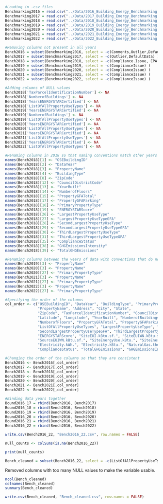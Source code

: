 ```r
#Loading in .csv files
Benchmarking2016 = read.csv("../Data/2016_Building_Energy_Benchmarking.csv", header = TRUE)
Benchmarking2017 = read.csv("../Data/2017_Building_Energy_Benchmarking.csv", header = TRUE)
Benchmarking2018 = read.csv("../Data/2018_Building_Energy_Benchmarking.csv", header = TRUE)
Benchmarking2019 = read.csv("../Data/2019_Building_Energy_Benchmarking.csv", header = TRUE)
Benchmarking2020 = read.csv("../Data/2020_Building_Energy_Benchmarking.csv", header = TRUE)
Benchmarking2021 = read.csv("../Data/2021_Building_Energy_Benchmarking.csv", header = TRUE)
Benchmarking2022 = read.csv("../Data/2022_Building_Energy_Benchmarking.csv", header = TRUE)

```

```r
#Removing columns not present in all years
Bench2016 = subset(Benchmarking2016, select = -c(Comments,Outlier,DefaultData) )
Bench2017 = subset(Benchmarking2017, select = -c(Outlier,DefaultData) )
Bench2018 = subset(Benchmarking2018, select = -c(Compliance.Issue, EPA.Building.Sub.Type.Name) )
Bench2019 = subset(Benchmarking2019, select = -c(ComplianceIssue) )
Bench2020 = subset(Benchmarking2020, select = -c(ComplianceIssue) )
Bench2021 = subset(Benchmarking2021, select = -c(ComplianceIssue) )
Bench2022 = subset(Benchmarking2022, select = -c(ComplianceIssue) )
```

```r
#Adding columns of NULL values
Bench2018['TaxParcelIdentificationNumber'] <- NA
Bench2018['NumberofBuildings'] <- NA
Bench2018['YearsENERGYSTARCertified'] <- NA
Bench2018['ListOfAllPropertyUseTypes'] <- NA
Bench2019['YearsENERGYSTARCertified'] <- NA
Bench2019['NumberofBuildings'] <- NA
Bench2019['ListOfAllPropertyUseTypes'] <- NA
Bench2020['YearsENERGYSTARCertified'] <- NA
Bench2020['ListOfAllPropertyUseTypes'] <- NA
Bench2021['YearsENERGYSTARCertified'] <- NA
Bench2021['ListOfAllPropertyUseTypes'] <- NA
Bench2022['YearsENERGYSTARCertified'] <- NA
Bench2022['ListOfAllPropertyUseTypes'] <- NA

```

```r
#Renaming columns in 2018 so that naming conventions match other years
names(Bench2018)[1] <- "OSEBuildingID"
names(Bench2018)[2] <- "DataYear"
names(Bench2018)[3] <- "PropertyName"
names(Bench2018)[4] <- "BuildingType"
names(Bench2018)[8] <- "ZipCode"
names(Bench2018)[12] <- "CouncilDistrictCode"
names(Bench2018)[13] <- "YearBuilt"
names(Bench2018)[14] <- "NumberofFloors"
names(Bench2018)[15] <- "PropertyGFATotal"
names(Bench2018)[17] <- "PropertyGFAParking"
names(Bench2018)[18] <- "PrimaryPropertyType"
names(Bench2018)[19] <- "ENERGYSTARScore"
names(Bench2018)[26] <- "LargestPropertyUseType"
names(Bench2018)[27] <- "LargestPropertyUseTypeGFA"
names(Bench2018)[28] <- "SecondLargestPropertyUseType"
names(Bench2018)[29] <- "SecondLargestPropertyUseTypeGFA"
names(Bench2018)[30] <- "ThirdLargestPropertyUseType"
names(Bench2018)[31] <- "ThirdLargestPropertyUseTypeGFA"
names(Bench2018)[35] <- "ComplianceStatus"
names(Bench2018)[38] <- "GHGEmissionsIntensity"
names(Bench2018)[39] <- "TotalGHGEmissions"

```

```r
#Renaming columns between the years of data with conventions that do not match
names(Bench2019)[3] <- "PropertyName"
names(Bench2020)[3] <- "PropertyName"
names(Bench2020)[27] <- "PrimaryPropertyType"
names(Bench2021)[3] <- "PropertyName"
names(Bench2021)[27] <- "PrimaryPropertyType"
names(Bench2022)[3] <- "PropertyName"
names(Bench2022)[27] <- "PrimaryPropertyType"
```

```r
#Specifying the order of the columns
col_order <- c("OSEBuildingID", "DataYear", "BuildingType", "PrimaryPropertyType",
               "PropertyName", "Address", "City", "State",
               "ZipCode", "TaxParcelIdentificationNumber", "CouncilDistrictCode", "Neighborhood",
               "Latitude", "Longitude", "YearBuilt", "NumberofBuildings",
               "NumberofFloors", "PropertyGFATotal", "PropertyGFAParking", "PropertyGFABuilding.s.",
               "ListOfAllPropertyUseTypes", "LargestPropertyUseType", "LargestPropertyUseTypeGFA", "SecondLargestPropertyUseType",
               "SecondLargestPropertyUseTypeGFA", "ThirdLargestPropertyUseType", "ThirdLargestPropertyUseTypeGFA", "YearsENERGYSTARCertified",
               "ENERGYSTARScore", "SiteEUI.kBtu.sf.", "SiteEUIWN.kBtu.sf.", "SourceEUI.kBtu.sf.",
               "SourceEUIWN.kBtu.sf.", "SiteEnergyUse.kBtu.", "SiteEnergyUseWN.kBtu.", "SteamUse.kBtu.",
               "Electricity.kWh.", "Electricity.kBtu.", "NaturalGas.therms.", "NaturalGas.kBtu.",
               "ComplianceStatus", "TotalGHGEmissions", "GHGEmissionsIntensity")
```

```r
#Changing the order of the columns so that they are consistent
Bench2016 <- Bench2016[,col_order]
Bench2017 <- Bench2017[,col_order]
Bench2018 <- Bench2018[,col_order]
Bench2019 <- Bench2019[,col_order]
Bench2020 <- Bench2020[,col_order]
Bench2021 <- Bench2021[,col_order]
Bench2022 <- Bench2022[,col_order]
```


```r
#Binding data years together
Bound2016_17 = rbind(Bench2016, Bench2017)
Bound2016_18 = rbind(Bench2016, Bench2018)
Bound2016_19 = rbind(Bench2016, Bench2019)
Bound2016_20 = rbind(Bench2016, Bench2020)
Bound2016_21 = rbind(Bench2016, Bench2021)
Bench2016_22 = rbind(Bench2016, Bench2022)
```

```r
write.csv(Bench2016_22, "Bench2016_22.csv", row.names = FALSE)
```

```r
null_counts <- colSums(is.na(Bench2016_22))

print(null_counts)
```
```r
Bench_cleaned = subset(Bench2016_22, select = -c(ListOfAllPropertyUseTypes, SecondLargestPropertyUseType, SecondLargestPropertyUseTypeGFA, ThirdLargestPropertyUseType, ThirdLargestPropertyUseTypeGFA, YearsENERGYSTARCertified, ENERGYSTARScore, SteamUse.kBtu., NaturalGas.therms., NaturalGas.kBtu.) )
```
Removed columns with too many NULL values to make the variable usable. 

```r
ncol(Bench_cleaned)
colnames(Bench_cleaned)
summary(Bench_cleaned)
```
```r
write.csv(Bench_cleaned, "Bench_cleaned.csv", row.names = FALSE)
```




